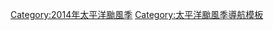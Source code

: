 <noinclude>{{NoteTA
|G1=TyphoonNew
|skin=typhoon
}}</noinclude>
{{Hurricane season bar
|name=2014年太平洋颱風季
|region=太平洋
|year=2014
|type=颱風
|trackmap=2014 Pacific typhoon season summary.png
|storms=
{{Hurricane season bar/button
|intensity=TS
|stormname=玲玲
|linkname=熱帶風暴玲玲 (2014年)
}}
{{Hurricane season bar/button
|intensity=TS
|stormname=劍魚
|linkname=熱帶風暴劍魚 (2014年)
}}
{{Hurricane season bar/button
|intensity=TY
|stormname=法茜
|linkname=颱風法茜 (2014年)
}}
{{Hurricane season bar/button
|intensity=TD
|stormname=無名
|linkname=2014年太平洋颱風季#熱帶低氣壓
}}
{{Hurricane season bar/button
|intensity=TD
|stormname=04W
|linkname=2014年太平洋颱風季#熱帶低氣壓04W
}}
{{Hurricane season bar/button
|intensity=TS
|stormname=琵琶
|linkname=熱帶風暴琵琶 (2014年)
}}
{{Hurricane season bar/button
|intensity=TD
|stormname=無名
|linkname=2014年太平洋颱風季#熱帶低氣壓_2
}}
{{Hurricane season bar gap}}
{{Hurricane season bar/button
|intensity=STS
|stormname=塔巴
|linkname=強烈熱帶風暴塔巴 (2014年)
}}
{{Hurricane season bar/button
|intensity=TS
|stormname=米娜
|linkname=熱帶風暴米娜 (2014年)
}}
{{Hurricane season bar/button
|intensity=TS
|stormname=海貝思
|linkname=熱帶風暴海貝思 (2014年)
}}
{{Hurricane season bar/button
|intensity=TY
|stormname=浣熊
|linkname=颱風浣熊 (2014年)
}}
{{Hurricane season bar/button
|intensity=TY
|stormname=威馬遜
|linkname=颱風威馬遜 (2014年)
}}
{{Hurricane season bar/button
|intensity=TY
|stormname=麥德姆
|linkname=颱風麥德姆 (2014年)
}}
{{Hurricane season bar/button
|intensity=TY
|stormname=夏浪
|linkname=颱風夏浪 (2014年)
}}
{{Hurricane season bar gap}}
{{Hurricane season bar/button
|intensity=STS
|stormname=娜基莉
|linkname=強烈熱帶風暴娜基莉 (2014年)
}}
{{Hurricane season bar/button
|intensity=TY
|stormname=吉納維芙
|linkname=颶風吉納維芙 (2014年)
}}
{{Hurricane season bar/button
|intensity=TD
|stormname=無名
|linkname=2014年太平洋颱風季#熱帶低氣壓_3
}}
{{Hurricane season bar/button
|intensity=TD
|stormname=無名
|linkname=2014年太平洋颱風季#熱帶低氣壓_4
}}
{{Hurricane season bar/button
|intensity=TD
|stormname=無名
|linkname=2014年太平洋颱風季#熱帶低氣壓_5
}}
{{Hurricane season bar/button
|intensity=STS
|stormname=風神
|linkname=強烈熱帶風暴風神 (2014年)
}}
{{Hurricane season bar/button
|intensity=TD
|stormname=14W
|linkname=2014年太平洋颱風季#熱帶低氣壓14W
}}
{{Hurricane season bar gap}}
{{Hurricane season bar/button
|intensity=TY
|stormname=海鷗
|linkname=颱風海鷗 (2014年)
}}
{{Hurricane season bar/button
|intensity=TS
|stormname=鳳凰
|linkname=熱帶風暴鳳凰 (2014年)
}}
{{Hurricane season bar/button
|intensity=STS
|stormname=北冕
|linkname=強烈熱帶風暴北冕 (2014年)
}}
{{Hurricane season bar/button
|intensity=TY
|stormname=巴蓬
|linkname=颱風巴蓬 (2014年)
}}
{{Hurricane season bar/button
|intensity=TY
|stormname=黃蜂
|linkname=台风黃蜂 (2014年)
}}
{{Hurricane season bar/button
|intensity=TY
|stormname=鸚鵡
|linkname=颱風鸚鵡 (2014年)
}}
{{Hurricane season bar/button
|intensity=TS
|stormname=森拉克
|linkname=熱帶風暴森拉克 (2014年)
}}
{{Hurricane season bar gap}}
{{Hurricane season bar/button
|intensity=TY
|stormname=黑格比
|linkname=颱風黑格比 (2014年)
}}
{{Hurricane season bar/button
|intensity=TS
|stormname=薔薇
|linkname=熱帶風暴薔蜜 (2014年)
}}}}
[[Category:2014年太平洋颱風季]]
<noinclude>[[Category:太平洋颱風季導航模板]]</noinclude>